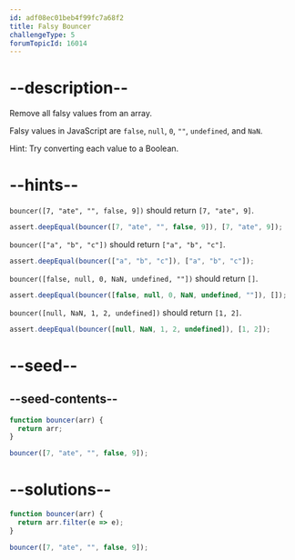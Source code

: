 ```yaml
---
id: adf08ec01beb4f99fc7a68f2
title: Falsy Bouncer
challengeType: 5
forumTopicId: 16014
---
```


# --description--

Remove all falsy values from an array.

Falsy values in JavaScript are `false`, `null`, `0`, `""`, `undefined`, and `NaN`.

Hint: Try converting each value to a Boolean.

# --hints--

`bouncer([7, "ate", "", false, 9])` should return `[7, "ate", 9]`.

```js
assert.deepEqual(bouncer([7, "ate", "", false, 9]), [7, "ate", 9]);
```

`bouncer(["a", "b", "c"])` should return `["a", "b", "c"]`.

```js
assert.deepEqual(bouncer(["a", "b", "c"]), ["a", "b", "c"]);
```

`bouncer([false, null, 0, NaN, undefined, ""])` should return `[]`.

```js
assert.deepEqual(bouncer([false, null, 0, NaN, undefined, ""]), []);
```

`bouncer([null, NaN, 1, 2, undefined])` should return `[1, 2]`.

```js
assert.deepEqual(bouncer([null, NaN, 1, 2, undefined]), [1, 2]);
```

# --seed--

## --seed-contents--

```js
function bouncer(arr) {
  return arr;
}

bouncer([7, "ate", "", false, 9]);
```

# --solutions--

```js
function bouncer(arr) {
  return arr.filter(e => e);
}

bouncer([7, "ate", "", false, 9]);
```
